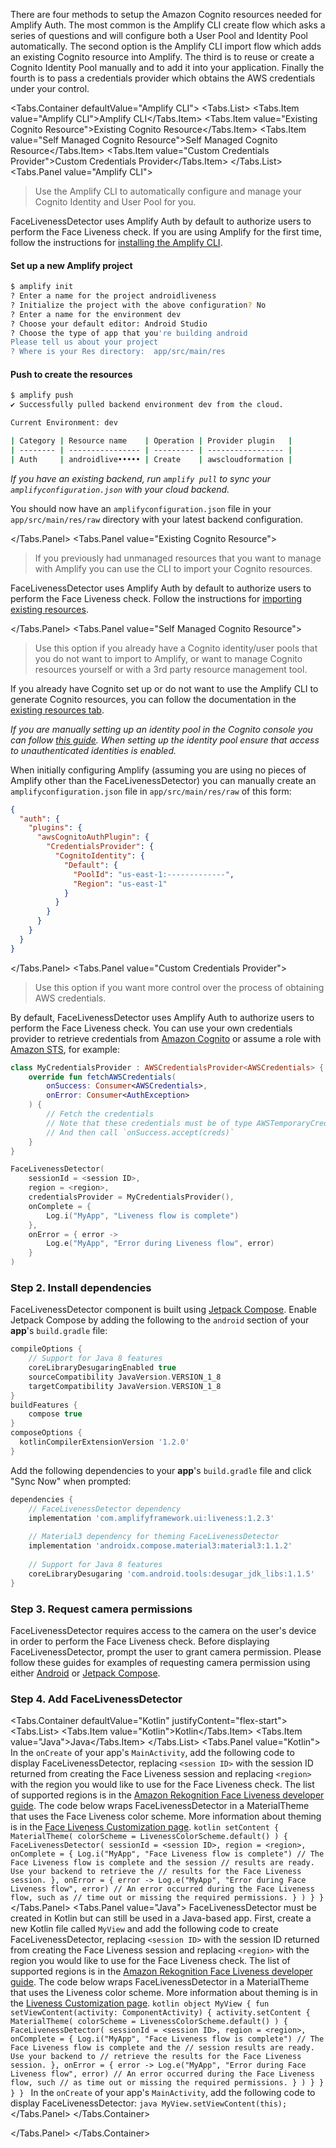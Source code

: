 
There are four methods to setup the Amazon Cognito resources needed for Amplify Auth. The most common is the Amplify CLI create flow which asks a series of questions and will configure both a User Pool and Identity Pool automatically. The second option is the Amplify CLI import flow which adds an existing Cognito resource into Amplify. The third is to reuse or create a Cognito Identity Pool manually and to add it into your application. Finally the fourth is to pass a credentials provider which obtains the AWS credentials under your control.

<CognitoCallout />

<Tabs.Container defaultValue="Amplify CLI">
  <Tabs.List>
    <Tabs.Item value="Amplify CLI">Amplify CLI</Tabs.Item>
    <Tabs.Item value="Existing Cognito Resource">Existing Cognito Resource</Tabs.Item>
    <Tabs.Item value="Self Managed Cognito Resource">Self Managed Cognito Resource</Tabs.Item>
    <Tabs.Item value="Custom Credentials Provider">Custom Credentials Provider</Tabs.Item>
  </Tabs.List>
  <Tabs.Panel value="Amplify CLI">
> Use the Amplify CLI to automatically configure and manage your Cognito Identity and User Pool for you.

FaceLivenessDetector uses Amplify Auth by default to authorize users to perform the Face Liveness check. If you are using Amplify for the first time, follow the instructions for [installing the Amplify CLI](https://docs.amplify.aws/cli/start/install/).

#### Set up a new Amplify project

```bash
$ amplify init
? Enter a name for the project androidliveness
? Initialize the project with the above configuration? No
? Enter a name for the environment dev
? Choose your default editor: Android Studio
? Choose the type of app that you're building android
Please tell us about your project
? Where is your Res directory:  app/src/main/res
```

<QuickStart />

#### Push to create the resources

```bash
$ amplify push
✔ Successfully pulled backend environment dev from the cloud.

Current Environment: dev

| Category | Resource name    | Operation | Provider plugin   |
| -------- | ---------------- | --------- | ----------------- |
| Auth     | androidlive••••• | Create    | awscloudformation | 
```

_If you have an existing backend, run `amplify pull` to sync your `amplifyconfiguration.json` with your cloud backend._

You should now have an `amplifyconfiguration.json` file in your `app/src/main/res/raw` directory with your latest backend configuration.

<AddAndroid />

  </Tabs.Panel>
  <Tabs.Panel value="Existing Cognito Resource">
> If you previously had unmanaged resources that you want to manage with Amplify you can use the CLI to import your Cognito resources.

FaceLivenessDetector uses Amplify Auth by default to authorize users to perform the Face Liveness check. Follow the instructions for [importing existing resources](https://docs.amplify.aws/lib/auth/getting-started/q/platform/android/#set-up-backend-resources).

<AddAndroid />

  </Tabs.Panel>
  <Tabs.Panel value="Self Managed Cognito Resource">
> Use this option if you already have a Cognito identity/user pools that you do not want to import to Amplify, or want to manage Cognito resources yourself or with a 3rd party resource management tool.

If you already have Cognito set up or do not want to use the Amplify CLI to generate Cognito resources, you can follow the documentation in the [existing resources tab](https://docs.amplify.aws/lib/auth/getting-started/q/platform/android/#set-up-backend-resources).

_If you are manually setting up an identity pool in the Cognito console you can follow [this guide](https://docs.aws.amazon.com/cognito/latest/developerguide/getting-started-with-identity-pools.html#create-identity-pool). When setting up the identity pool ensure that access to unauthenticated identities is enabled._

When initially configuring Amplify (assuming you are using no pieces of Amplify other than the FaceLivenessDetector) you can manually create an `amplifyconfiguration.json` file in `app/src/main/res/raw` of this form:

```json
{
  "auth": {
    "plugins": {
      "awsCognitoAuthPlugin": {
        "CredentialsProvider": {
          "CognitoIdentity": {
            "Default": {
              "PoolId": "us-east-1:-------------",
              "Region": "us-east-1"
            }
          }
        }
      }
    }
  }
}
```

<AddAndroid />

  </Tabs.Panel>
  <Tabs.Panel value="Custom Credentials Provider">
> Use this option if you want more control over the process of obtaining AWS credentials.

By default, FaceLivenessDetector uses Amplify Auth to authorize users to perform the Face Liveness check. You can use your own credentials provider to retrieve credentials from [Amazon Cognito](https://aws.amazon.com/cognito/) or assume a role with [Amazon STS](https://docs.aws.amazon.com/STS/latest/APIReference/API_AssumeRole.html), for example:

```kotlin
class MyCredentialsProvider : AWSCredentialsProvider<AWSCredentials> {
    override fun fetchAWSCredentials(
        onSuccess: Consumer<AWSCredentials>,
        onError: Consumer<AuthException>
    ) {
        // Fetch the credentials
        // Note that these credentials must be of type AWSTemporaryCredentials
        // And then call `onSuccess.accept(creds)`
    }
}
```

```kotlin
FaceLivenessDetector(
    sessionId = <session ID>,
    region = <region>,
    credentialsProvider = MyCredentialsProvider(),
    onComplete = {
        Log.i("MyApp", "Liveness flow is complete")
    },
    onError = { error ->
        Log.e("MyApp", "Error during Liveness flow", error)
    }
)
```

<Credentials />

  <Liveness />

  ### Step 2. Install dependencies

  FaceLivenessDetector component is built using [Jetpack Compose](https://developer.android.com/jetpack/compose). Enable Jetpack Compose by adding the following to the `android` section of your **app**'s `build.gradle` file:

  ```groovy
  compileOptions {
      // Support for Java 8 features
      coreLibraryDesugaringEnabled true
      sourceCompatibility JavaVersion.VERSION_1_8
      targetCompatibility JavaVersion.VERSION_1_8
  }
  buildFeatures {
      compose true
  }
  composeOptions {
    kotlinCompilerExtensionVersion '1.2.0'
  }
  ```

  Add the following dependencies to your **app**'s `build.gradle` file and click "Sync Now" when prompted:

  ```groovy
  dependencies {
      // FaceLivenessDetector dependency
      implementation 'com.amplifyframework.ui:liveness:1.2.3'
      
      // Material3 dependency for theming FaceLivenessDetector
      implementation 'androidx.compose.material3:material3:1.1.2'
      
      // Support for Java 8 features
      coreLibraryDesugaring 'com.android.tools:desugar_jdk_libs:1.1.5'
  }
  ```

  ### Step 3. Request camera permissions

  FaceLivenessDetector requires access to the camera on the user's device in order to perform the Face Liveness check. Before displaying FaceLivenessDetector, prompt the user to grant camera permission. Please follow these guides for examples of requesting camera permission using either [Android](https://developer.android.com/training/permissions/requesting) or [Jetpack Compose](https://google.github.io/accompanist/permissions/).

  ### Step 4. Add FaceLivenessDetector

  <Tabs.Container defaultValue="Kotlin" justifyContent="flex-start">
  <Tabs.List>
  <Tabs.Item value="Kotlin">Kotlin</Tabs.Item>
  <Tabs.Item value="Java">Java</Tabs.Item>
  </Tabs.List>
    <Tabs.Panel value="Kotlin">
      In the `onCreate` of your app's `MainActivity`, add the following code to display FaceLivenessDetector, replacing `<session ID>` with the session ID returned from creating the Face Liveness session and replacing `<region>` with the region you would like to use for the Face Liveness check. The list of supported regions is in the [Amazon Rekognition Face Liveness developer guide](https://docs.aws.amazon.com/general/latest/gr/rekognition.html). The code below wraps FaceLivenessDetector in a MaterialTheme that uses the Face Liveness color scheme. More information about theming is in the [Face Liveness Customization page](./liveness/customization).
      <ExampleCode>
      ```kotlin
      setContent {
          MaterialTheme(
              colorScheme = LivenessColorScheme.default()
          ) {
              FaceLivenessDetector(
                  sessionId = <session ID>,
                  region = <region>,
                  onComplete = {
                      Log.i("MyApp", "Face Liveness flow is complete")
                      // The Face Liveness flow is complete and the session
                      // results are ready. Use your backend to retrieve the
                      // results for the Face Liveness session.
                  },
                  onError = { error ->
                      Log.e("MyApp", "Error during Face Liveness flow", error)
                      // An error occurred during the Face Liveness flow, such as
                      // time out or missing the required permissions.
                  }
              )
          }
      }
      ```
      </ExampleCode>
    </Tabs.Panel>
    <Tabs.Panel value="Java">
      FaceLivenessDetector must be created in Kotlin but can still be used in a Java-based app. First, create a new Kotlin file called `MyView` and add the following code to create FaceLivenessDetector, replacing `<session ID>` with the session ID returned from creating the Face Liveness session and replacing `<region>` with the region you would like to use for the Face Liveness check. The list of supported regions is in the [Amazon Rekognition Face Liveness developer guide](https://docs.aws.amazon.com/general/latest/gr/rekognition.html). The code below wraps FaceLivenessDetector in a MaterialTheme that uses the Liveness color scheme. More information about theming is in the [Liveness Customization page](./liveness/customization).
      <ExampleCode>
      ```kotlin
      object MyView {
          fun setViewContent(activity: ComponentActivity) {
              activity.setContent {
                  MaterialTheme(
                      colorScheme = LivenessColorScheme.default()
                  ) {
                      FaceLivenessDetector(
                          sessionId = <session ID>,
                          region = <region>,
                          onComplete = {
                              Log.i("MyApp", "Face Liveness flow is complete")
                              // The Face Liveness flow is complete and the
                              // session results are ready. Use your backend to
                              // retrieve the results for the Face Liveness session.
                          },
                          onError = { error ->
                              Log.e("MyApp", "Error during Face Liveness flow", error)
                              // An error occurred during the Face Liveness flow, such
                              // as time out or missing the required permissions.
                          }
                      )
                  }
              }
          }
      }
      ```
      </ExampleCode>
      In the `onCreate` of your app's `MainActivity`, add the following code to display FaceLivenessDetector:
      <ExampleCode>
      ```java
      MyView.setViewContent(this);
      ```
      </ExampleCode>
    </Tabs.Panel>
  </Tabs.Container>

  </Tabs.Panel>
</Tabs.Container>

